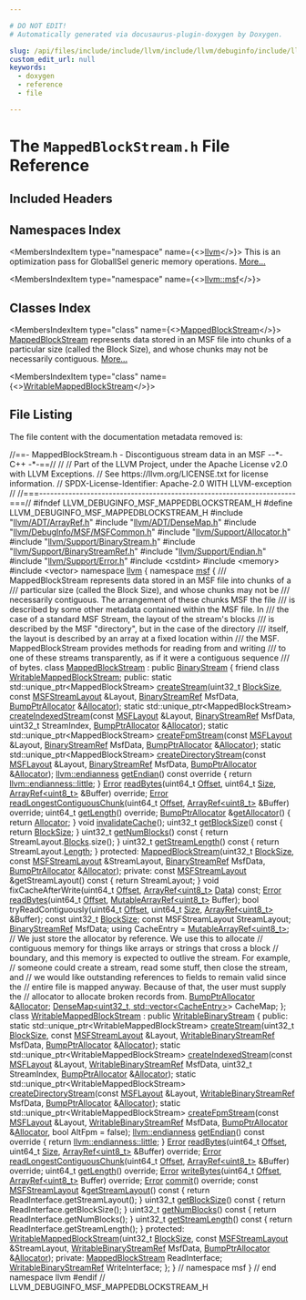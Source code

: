```yaml
---

# DO NOT EDIT!
# Automatically generated via docusaurus-plugin-doxygen by Doxygen.

slug: /api/files/include/include/llvm/include/llvm/debuginfo/include/llvm/debuginfo/msf/mappedblockstream-h
custom_edit_url: null
keywords:
  - doxygen
  - reference
  - file

---
```





# The `MappedBlockStream.h` File Reference

<DoxygenPage pluginConfig={pluginConfig}>



## Included Headers

<IncludesList>
<IncludesListItem
  filePath="llvm/ADT/ArrayRef.h"
  permalink="/docs/api/files/include/include/llvm/include/llvm/adt/arrayref-h"
  isLocal="true" />
<IncludesListItem
  filePath="llvm/ADT/DenseMap.h"
  permalink="/docs/api/files/include/include/llvm/include/llvm/adt/densemap-h"
  isLocal="true" />
<IncludesListItem
  filePath="llvm/DebugInfo/MSF/MSFCommon.h"
  permalink="/docs/api/files/include/include/llvm/include/llvm/debuginfo/include/llvm/debuginfo/msf/msfcommon-h"
  isLocal="true" />
<IncludesListItem
  filePath="llvm/Support/Allocator.h"
  permalink="/docs/api/files/include/include/llvm/include/llvm/support/allocator-h"
  isLocal="true" />
<IncludesListItem
  filePath="llvm/Support/BinaryStream.h"
  permalink="/docs/api/files/include/include/llvm/include/llvm/support/binarystream-h"
  isLocal="true" />
<IncludesListItem
  filePath="llvm/Support/BinaryStreamRef.h"
  permalink="/docs/api/files/include/include/llvm/include/llvm/support/binarystreamref-h"
  isLocal="true" />
<IncludesListItem
  filePath="llvm/Support/Endian.h"
  permalink="/docs/api/files/include/include/llvm/include/llvm/support/endian-h"
  isLocal="true" />
<IncludesListItem
  filePath="llvm/Support/Error.h"
  permalink="/docs/api/files/include/include/llvm/include/llvm/support/error-h"
  isLocal="true" />
<IncludesListItem
  filePath="cstdint"
  permalink=""
  isLocal="false" />
<IncludesListItem
  filePath="memory"
  permalink=""
  isLocal="false" />
<IncludesListItem
  filePath="vector"
  permalink=""
  isLocal="false" />
</IncludesList>

## Namespaces Index

<MembersIndex>

<MembersIndexItem
  type="namespace"
  name={<><a href="/docs/api/namespaces/llvm">llvm</a></>}>
This is an optimization pass for GlobalISel generic memory operations. <a href="/docs/api/namespaces/llvm/#details">More...</a>
</MembersIndexItem>

<MembersIndexItem
  type="namespace"
  name={<><a href="/docs/api/namespaces/llvm/msf">llvm::msf</a></>}>
</MembersIndexItem>

</MembersIndex>

## Classes Index

<MembersIndex>

<MembersIndexItem
  type="class"
  name={<><a href="/docs/api/classes/llvm/msf/mappedblockstream">MappedBlockStream</a></>}>
<a href="/docs/api/classes/llvm/msf/mappedblockstream">MappedBlockStream</a> represents data stored in an MSF file into chunks of a particular size (called the Block Size), and whose chunks may not be necessarily contiguous. <a href="/docs/api/classes/llvm/msf/mappedblockstream/#details">More...</a>
</MembersIndexItem>

<MembersIndexItem
  type="class"
  name={<><a href="/docs/api/classes/llvm/msf/writablemappedblockstream">WritableMappedBlockStream</a></>}>
</MembersIndexItem>

</MembersIndex>


## File Listing

The file content with the documentation metadata removed is:

<ProgramListing>

<Link id="l00001" /><CodeLine lineNumber="1"><span class="doxyHighlightComment">//==- MappedBlockStream.h - Discontiguous stream data in an MSF --&#42;- C++ -&#42;-==//</span></CodeLine>
<Link id="l00002" /><CodeLine lineNumber="2"><span class="doxyHighlightComment">//</span></CodeLine>
<Link id="l00003" /><CodeLine lineNumber="3"><span class="doxyHighlightComment">// Part of the LLVM Project, under the Apache License v2.0 with LLVM Exceptions.</span></CodeLine>
<Link id="l00004" /><CodeLine lineNumber="4"><span class="doxyHighlightComment">// See https://llvm.org/LICENSE.txt for license information.</span></CodeLine>
<Link id="l00005" /><CodeLine lineNumber="5"><span class="doxyHighlightComment">// SPDX-License-Identifier: Apache-2.0 WITH LLVM-exception</span></CodeLine>
<Link id="l00006" /><CodeLine lineNumber="6"><span class="doxyHighlightComment">//</span></CodeLine>
<Link id="l00007" /><CodeLine lineNumber="7"><span class="doxyHighlightComment">//===----------------------------------------------------------------------===//</span></CodeLine>
<Link id="l00008" /><CodeLine lineNumber="8"></CodeLine>
<Link id="l00009" /><CodeLine lineNumber="9"><span class="doxyHighlightPreprocessor">#ifndef LLVM&#95;DEBUGINFO&#95;MSF&#95;MAPPEDBLOCKSTREAM&#95;H</span></CodeLine>
<Link id="l00010" /><CodeLine lineNumber="10"><span class="doxyHighlightPreprocessor">#define LLVM&#95;DEBUGINFO&#95;MSF&#95;MAPPEDBLOCKSTREAM&#95;H</span></CodeLine>
<Link id="l00011" /><CodeLine lineNumber="11"></CodeLine>
<Link id="l00012" /><CodeLine lineNumber="12"><span class="doxyHighlightPreprocessor">#include &quot;<a href="/docs/api/files/include/include/llvm/include/llvm/adt/arrayref-h">llvm/ADT/ArrayRef.h</a>&quot;</span></CodeLine>
<Link id="l00013" /><CodeLine lineNumber="13"><span class="doxyHighlightPreprocessor">#include &quot;<a href="/docs/api/files/include/include/llvm/include/llvm/adt/densemap-h">llvm/ADT/DenseMap.h</a>&quot;</span></CodeLine>
<Link id="l00014" /><CodeLine lineNumber="14"><span class="doxyHighlightPreprocessor">#include &quot;<a href="/docs/api/files/include/include/llvm/include/llvm/debuginfo/include/llvm/debuginfo/msf/msfcommon-h">llvm/DebugInfo/MSF/MSFCommon.h</a>&quot;</span></CodeLine>
<Link id="l00015" /><CodeLine lineNumber="15"><span class="doxyHighlightPreprocessor">#include &quot;<a href="/docs/api/files/include/include/llvm/include/llvm/support/allocator-h">llvm/Support/Allocator.h</a>&quot;</span></CodeLine>
<Link id="l00016" /><CodeLine lineNumber="16"><span class="doxyHighlightPreprocessor">#include &quot;<a href="/docs/api/files/include/include/llvm/include/llvm/support/binarystream-h">llvm/Support/BinaryStream.h</a>&quot;</span></CodeLine>
<Link id="l00017" /><CodeLine lineNumber="17"><span class="doxyHighlightPreprocessor">#include &quot;<a href="/docs/api/files/include/include/llvm/include/llvm/support/binarystreamref-h">llvm/Support/BinaryStreamRef.h</a>&quot;</span></CodeLine>
<Link id="l00018" /><CodeLine lineNumber="18"><span class="doxyHighlightPreprocessor">#include &quot;<a href="/docs/api/files/include/include/llvm/include/llvm/support/endian-h">llvm/Support/Endian.h</a>&quot;</span></CodeLine>
<Link id="l00019" /><CodeLine lineNumber="19"><span class="doxyHighlightPreprocessor">#include &quot;<a href="/docs/api/files/include/include/llvm/include/llvm/support/error-h">llvm/Support/Error.h</a>&quot;</span></CodeLine>
<Link id="l00020" /><CodeLine lineNumber="20"><span class="doxyHighlightPreprocessor">#include &lt;cstdint&gt;</span></CodeLine>
<Link id="l00021" /><CodeLine lineNumber="21"><span class="doxyHighlightPreprocessor">#include &lt;memory&gt;</span></CodeLine>
<Link id="l00022" /><CodeLine lineNumber="22"><span class="doxyHighlightPreprocessor">#include &lt;vector&gt;</span></CodeLine>
<Link id="l00023" /><CodeLine lineNumber="23"></CodeLine>
<Link id="l00024" /><CodeLine lineNumber="24"><span class="doxyHighlightKeyword">namespace </span><span class="doxyHighlight"><a href="/docs/api/namespaces/llvm">llvm</a> &#123;</span></CodeLine>
<Link id="l00025" /><CodeLine lineNumber="25"><span class="doxyHighlightKeyword">namespace </span><span class="doxyHighlight"><a href="/docs/api/namespaces/llvm/msf">msf</a> &#123;</span></CodeLine>
<Link id="l00026" /><CodeLine lineNumber="26"></CodeLine>
<Link id="l00027" /><CodeLine lineNumber="27"><span class="doxyHighlightComment">/// MappedBlockStream represents data stored in an MSF file into chunks of a</span></CodeLine>
<Link id="l00028" /><CodeLine lineNumber="28"><span class="doxyHighlightComment">/// particular size (called the Block Size), and whose chunks may not be</span></CodeLine>
<Link id="l00029" /><CodeLine lineNumber="29"><span class="doxyHighlightComment">/// necessarily contiguous.  The arrangement of these chunks MSF the file</span></CodeLine>
<Link id="l00030" /><CodeLine lineNumber="30"><span class="doxyHighlightComment">/// is described by some other metadata contained within the MSF file.  In</span></CodeLine>
<Link id="l00031" /><CodeLine lineNumber="31"><span class="doxyHighlightComment">/// the case of a standard MSF Stream, the layout of the stream&#39;s blocks</span></CodeLine>
<Link id="l00032" /><CodeLine lineNumber="32"><span class="doxyHighlightComment">/// is described by the MSF &quot;directory&quot;, but in the case of the directory</span></CodeLine>
<Link id="l00033" /><CodeLine lineNumber="33"><span class="doxyHighlightComment">/// itself, the layout is described by an array at a fixed location within</span></CodeLine>
<Link id="l00034" /><CodeLine lineNumber="34"><span class="doxyHighlightComment">/// the MSF.  MappedBlockStream provides methods for reading from and writing</span></CodeLine>
<Link id="l00035" /><CodeLine lineNumber="35"><span class="doxyHighlightComment">/// to one of these streams transparently, as if it were a contiguous sequence</span></CodeLine>
<Link id="l00036" /><CodeLine lineNumber="36"><span class="doxyHighlightComment">/// of bytes.</span></CodeLine>
<Link id="l00037" /><CodeLine lineNumber="37" lineLink="/docs/api/classes/llvm/msf/mappedblockstream"><span class="doxyHighlightKeyword">class </span><span class="doxyHighlight"><a href="/docs/api/classes/llvm/msf/mappedblockstream/#aa809cfcf212be1d0fccd98f2f14e4dd2">MappedBlockStream</a> : </span><span class="doxyHighlightKeyword">public</span><span class="doxyHighlight"> <a href="/docs/api/classes/llvm/binarystream">BinaryStream</a> &#123;</span></CodeLine>
<Link id="l00038" /><CodeLine lineNumber="38" lineLink="/docs/api/classes/llvm/msf/mappedblockstream/#a45ebfdb4e5d404fa458bb8d6cc8516be"><span class="doxyHighlight">  </span><span class="doxyHighlightKeyword">friend</span><span class="doxyHighlight"> </span><span class="doxyHighlightKeyword">class </span><span class="doxyHighlight"><a href="/docs/api/classes/llvm/msf/mappedblockstream/#a45ebfdb4e5d404fa458bb8d6cc8516be">WritableMappedBlockStream</a>;</span></CodeLine>
<Link id="l00039" /><CodeLine lineNumber="39"></CodeLine>
<Link id="l00040" /><CodeLine lineNumber="40"><span class="doxyHighlightKeyword">public</span><span class="doxyHighlight">:</span></CodeLine>
<Link id="l00041" /><CodeLine lineNumber="41"><span class="doxyHighlight">  </span><span class="doxyHighlightKeyword">static</span><span class="doxyHighlight"> std::unique&#95;ptr&lt;MappedBlockStream&gt;</span></CodeLine>
<Link id="l00042" /><CodeLine lineNumber="42"><span class="doxyHighlight">  <a href="/docs/api/classes/llvm/msf/mappedblockstream/#a42594a94d5394378bab96f2d642f8e63">createStream</a>(uint32&#95;t <a href="/docs/api/files/lib/lib/support/tarwriter-cpp/#aac035f4156e2604bfa42ba22c17b83ee">BlockSize</a>, </span><span class="doxyHighlightKeyword">const</span><span class="doxyHighlight"> <a href="/docs/api/classes/llvm/msf/msfstreamlayout">MSFStreamLayout</a> &amp;Layout,</span></CodeLine>
<Link id="l00043" /><CodeLine lineNumber="43"><span class="doxyHighlight">               <a href="/docs/api/classes/llvm/binarystreamref">BinaryStreamRef</a> MsfData, <a href="/docs/api/namespaces/llvm/#a8e612822d4ba7bb36c9c79582a567108">BumpPtrAllocator</a> &amp;<a href="/docs/api/files/lib/lib/codegen/regallocbasic-cpp/#ad5d00e1d77644d95847b9bf8da12b759">Allocator</a>);</span></CodeLine>
<Link id="l00044" /><CodeLine lineNumber="44"></CodeLine>
<Link id="l00045" /><CodeLine lineNumber="45"><span class="doxyHighlight">  </span><span class="doxyHighlightKeyword">static</span><span class="doxyHighlight"> std::unique&#95;ptr&lt;MappedBlockStream&gt;</span></CodeLine>
<Link id="l00046" /><CodeLine lineNumber="46"><span class="doxyHighlight">  <a href="/docs/api/classes/llvm/msf/mappedblockstream/#a17d9ec7154acf6bc5c1a090db9ef2936">createIndexedStream</a>(</span><span class="doxyHighlightKeyword">const</span><span class="doxyHighlight"> <a href="/docs/api/structs/llvm/msf/msflayout">MSFLayout</a> &amp;Layout, <a href="/docs/api/classes/llvm/binarystreamref">BinaryStreamRef</a> MsfData,</span></CodeLine>
<Link id="l00047" /><CodeLine lineNumber="47"><span class="doxyHighlight">                      uint32&#95;t StreamIndex, <a href="/docs/api/namespaces/llvm/#a8e612822d4ba7bb36c9c79582a567108">BumpPtrAllocator</a> &amp;<a href="/docs/api/files/lib/lib/codegen/regallocbasic-cpp/#ad5d00e1d77644d95847b9bf8da12b759">Allocator</a>);</span></CodeLine>
<Link id="l00048" /><CodeLine lineNumber="48"></CodeLine>
<Link id="l00049" /><CodeLine lineNumber="49"><span class="doxyHighlight">  </span><span class="doxyHighlightKeyword">static</span><span class="doxyHighlight"> std::unique&#95;ptr&lt;MappedBlockStream&gt;</span></CodeLine>
<Link id="l00050" /><CodeLine lineNumber="50"><span class="doxyHighlight">  <a href="/docs/api/classes/llvm/msf/mappedblockstream/#aca02a882851c4f44d12552f22d5fb9d7">createFpmStream</a>(</span><span class="doxyHighlightKeyword">const</span><span class="doxyHighlight"> <a href="/docs/api/structs/llvm/msf/msflayout">MSFLayout</a> &amp;Layout, <a href="/docs/api/classes/llvm/binarystreamref">BinaryStreamRef</a> MsfData,</span></CodeLine>
<Link id="l00051" /><CodeLine lineNumber="51"><span class="doxyHighlight">                  <a href="/docs/api/namespaces/llvm/#a8e612822d4ba7bb36c9c79582a567108">BumpPtrAllocator</a> &amp;<a href="/docs/api/files/lib/lib/codegen/regallocbasic-cpp/#ad5d00e1d77644d95847b9bf8da12b759">Allocator</a>);</span></CodeLine>
<Link id="l00052" /><CodeLine lineNumber="52"></CodeLine>
<Link id="l00053" /><CodeLine lineNumber="53"><span class="doxyHighlight">  </span><span class="doxyHighlightKeyword">static</span><span class="doxyHighlight"> std::unique&#95;ptr&lt;MappedBlockStream&gt;</span></CodeLine>
<Link id="l00054" /><CodeLine lineNumber="54"><span class="doxyHighlight">  <a href="/docs/api/classes/llvm/msf/mappedblockstream/#abb227e93ab0981688803772c461a0aa2">createDirectoryStream</a>(</span><span class="doxyHighlightKeyword">const</span><span class="doxyHighlight"> <a href="/docs/api/structs/llvm/msf/msflayout">MSFLayout</a> &amp;Layout, <a href="/docs/api/classes/llvm/binarystreamref">BinaryStreamRef</a> MsfData,</span></CodeLine>
<Link id="l00055" /><CodeLine lineNumber="55"><span class="doxyHighlight">                        <a href="/docs/api/namespaces/llvm/#a8e612822d4ba7bb36c9c79582a567108">BumpPtrAllocator</a> &amp;<a href="/docs/api/files/lib/lib/codegen/regallocbasic-cpp/#ad5d00e1d77644d95847b9bf8da12b759">Allocator</a>);</span></CodeLine>
<Link id="l00056" /><CodeLine lineNumber="56"></CodeLine>
<Link id="l00057" /><CodeLine lineNumber="57" lineLink="/docs/api/classes/llvm/msf/mappedblockstream/#a7017ab3898f5632054f3319a41a1fc15"><span class="doxyHighlight">  <a href="/docs/api/namespaces/llvm/#ae1e26e57357947b25e392fd18ab000db">llvm::endianness</a> <a href="/docs/api/classes/llvm/msf/mappedblockstream/#a7017ab3898f5632054f3319a41a1fc15">getEndian</a>()</span><span class="doxyHighlightKeyword"> const override </span><span class="doxyHighlight">&#123;</span></CodeLine>
<Link id="l00058" /><CodeLine lineNumber="58"><span class="doxyHighlight">    </span><span class="doxyHighlightKeywordFlow">return</span><span class="doxyHighlight"> <a href="/docs/api/namespaces/llvm/#ae1e26e57357947b25e392fd18ab000dbaaae6635e044ac56046b2893a529b5114">llvm::endianness::little</a>;</span></CodeLine>
<Link id="l00059" /><CodeLine lineNumber="59"><span class="doxyHighlight">  &#125;</span></CodeLine>
<Link id="l00060" /><CodeLine lineNumber="60"></CodeLine>
<Link id="l00061" /><CodeLine lineNumber="61"><span class="doxyHighlight">  <a href="/docs/api/classes/llvm/error">Error</a> <a href="/docs/api/classes/llvm/msf/mappedblockstream/#a1a421432438b984e24590ea8169dc589">readBytes</a>(uint64&#95;t <a href="/docs/api/namespaces/llvm/#a05f5b9a11bdcc5feba62899f95dcf878a3134224cba2545bc57954d3b072aebb4">Offset</a>, uint64&#95;t <a href="/docs/api/files/lib/lib/analysis/inlineorder-cpp/#a7ee6f0cb51c3b9056199e9a0001fe8c3a6f6cb72d544962fa333e2e34ce64f719">Size</a>,</span></CodeLine>
<Link id="l00062" /><CodeLine lineNumber="62"><span class="doxyHighlight">                  <a href="/docs/api/classes/llvm/arrayref">ArrayRef&lt;uint8&#95;t&gt;</a> &amp;Buffer) </span><span class="doxyHighlightKeyword">override</span><span class="doxyHighlight">;</span></CodeLine>
<Link id="l00063" /><CodeLine lineNumber="63"><span class="doxyHighlight">  <a href="/docs/api/classes/llvm/error">Error</a> <a href="/docs/api/classes/llvm/msf/mappedblockstream/#a232c212f81250213c8bf658375e5aa3d">readLongestContiguousChunk</a>(uint64&#95;t <a href="/docs/api/namespaces/llvm/#a05f5b9a11bdcc5feba62899f95dcf878a3134224cba2545bc57954d3b072aebb4">Offset</a>,</span></CodeLine>
<Link id="l00064" /><CodeLine lineNumber="64"><span class="doxyHighlight">                                   <a href="/docs/api/classes/llvm/arrayref">ArrayRef&lt;uint8&#95;t&gt;</a> &amp;Buffer) </span><span class="doxyHighlightKeyword">override</span><span class="doxyHighlight">;</span></CodeLine>
<Link id="l00065" /><CodeLine lineNumber="65"></CodeLine>
<Link id="l00066" /><CodeLine lineNumber="66"><span class="doxyHighlight">  uint64&#95;t <a href="/docs/api/classes/llvm/msf/mappedblockstream/#ad6053141c93022251dc3e8d2728591e0">getLength</a>() </span><span class="doxyHighlightKeyword">override</span><span class="doxyHighlight">;</span></CodeLine>
<Link id="l00067" /><CodeLine lineNumber="67"></CodeLine>
<Link id="l00068" /><CodeLine lineNumber="68" lineLink="/docs/api/classes/llvm/msf/mappedblockstream/#a2d171b28101ca3d995bfdf7221961447"><span class="doxyHighlight">  <a href="/docs/api/namespaces/llvm/#a8e612822d4ba7bb36c9c79582a567108">BumpPtrAllocator</a> &amp;<a href="/docs/api/classes/llvm/msf/mappedblockstream/#a2d171b28101ca3d995bfdf7221961447">getAllocator</a>() &#123; </span><span class="doxyHighlightKeywordFlow">return</span><span class="doxyHighlight"> <a href="/docs/api/files/lib/lib/codegen/regallocbasic-cpp/#ad5d00e1d77644d95847b9bf8da12b759">Allocator</a>; &#125;</span></CodeLine>
<Link id="l00069" /><CodeLine lineNumber="69"></CodeLine>
<Link id="l00070" /><CodeLine lineNumber="70"><span class="doxyHighlight">  </span><span class="doxyHighlightKeywordType">void</span><span class="doxyHighlight"> <a href="/docs/api/classes/llvm/msf/mappedblockstream/#a68772231524fb689e30d2ad36290d16d">invalidateCache</a>();</span></CodeLine>
<Link id="l00071" /><CodeLine lineNumber="71"></CodeLine>
<Link id="l00072" /><CodeLine lineNumber="72" lineLink="/docs/api/classes/llvm/msf/mappedblockstream/#ac7b82d4df6704c55438d1c3af1bd6f59"><span class="doxyHighlight">  uint32&#95;t <a href="/docs/api/classes/llvm/msf/mappedblockstream/#ac7b82d4df6704c55438d1c3af1bd6f59">getBlockSize</a>()</span><span class="doxyHighlightKeyword"> const </span><span class="doxyHighlight">&#123; </span><span class="doxyHighlightKeywordFlow">return</span><span class="doxyHighlight"> <a href="/docs/api/files/lib/lib/support/tarwriter-cpp/#aac035f4156e2604bfa42ba22c17b83ee">BlockSize</a>; &#125;</span></CodeLine>
<Link id="l00073" /><CodeLine lineNumber="73" lineLink="/docs/api/classes/llvm/msf/mappedblockstream/#a7e4c30b3f72ba049cb470f5a84386f39"><span class="doxyHighlight">  uint32&#95;t <a href="/docs/api/classes/llvm/msf/mappedblockstream/#a7e4c30b3f72ba049cb470f5a84386f39">getNumBlocks</a>()</span><span class="doxyHighlightKeyword"> const </span><span class="doxyHighlight">&#123; </span><span class="doxyHighlightKeywordFlow">return</span><span class="doxyHighlight"> StreamLayout.<a href="/docs/api/classes/llvm/msf/msfstreamlayout/#a8ff01bfb0db5e159e59ecb411d020342">Blocks</a>.size(); &#125;</span></CodeLine>
<Link id="l00074" /><CodeLine lineNumber="74" lineLink="/docs/api/classes/llvm/msf/mappedblockstream/#a77e0e1cdd88cf3a41742d0bcbb029219"><span class="doxyHighlight">  uint32&#95;t <a href="/docs/api/classes/llvm/msf/mappedblockstream/#a77e0e1cdd88cf3a41742d0bcbb029219">getStreamLength</a>()</span><span class="doxyHighlightKeyword"> const </span><span class="doxyHighlight">&#123; </span><span class="doxyHighlightKeywordFlow">return</span><span class="doxyHighlight"> StreamLayout.<a href="/docs/api/classes/llvm/msf/msfstreamlayout/#a84f5daa710f9284284e3137fe3d93280">Length</a>; &#125;</span></CodeLine>
<Link id="l00075" /><CodeLine lineNumber="75"></CodeLine>
<Link id="l00076" /><CodeLine lineNumber="76"><span class="doxyHighlightKeyword">protected</span><span class="doxyHighlight">:</span></CodeLine>
<Link id="l00077" /><CodeLine lineNumber="77"><span class="doxyHighlight">  <a href="/docs/api/classes/llvm/msf/mappedblockstream/#aa809cfcf212be1d0fccd98f2f14e4dd2">MappedBlockStream</a>(uint32&#95;t <a href="/docs/api/files/lib/lib/support/tarwriter-cpp/#aac035f4156e2604bfa42ba22c17b83ee">BlockSize</a>, </span><span class="doxyHighlightKeyword">const</span><span class="doxyHighlight"> <a href="/docs/api/classes/llvm/msf/msfstreamlayout">MSFStreamLayout</a> &amp;StreamLayout,</span></CodeLine>
<Link id="l00078" /><CodeLine lineNumber="78"><span class="doxyHighlight">                    <a href="/docs/api/classes/llvm/binarystreamref">BinaryStreamRef</a> MsfData, <a href="/docs/api/namespaces/llvm/#a8e612822d4ba7bb36c9c79582a567108">BumpPtrAllocator</a> &amp;<a href="/docs/api/files/lib/lib/codegen/regallocbasic-cpp/#ad5d00e1d77644d95847b9bf8da12b759">Allocator</a>);</span></CodeLine>
<Link id="l00079" /><CodeLine lineNumber="79"></CodeLine>
<Link id="l00080" /><CodeLine lineNumber="80"><span class="doxyHighlightKeyword">private</span><span class="doxyHighlight">:</span></CodeLine>
<Link id="l00081" /><CodeLine lineNumber="81"><span class="doxyHighlight">  </span><span class="doxyHighlightKeyword">const</span><span class="doxyHighlight"> <a href="/docs/api/classes/llvm/msf/msfstreamlayout">MSFStreamLayout</a> &amp;getStreamLayout()</span><span class="doxyHighlightKeyword"> const </span><span class="doxyHighlight">&#123; </span><span class="doxyHighlightKeywordFlow">return</span><span class="doxyHighlight"> StreamLayout; &#125;</span></CodeLine>
<Link id="l00082" /><CodeLine lineNumber="82"><span class="doxyHighlight">  </span><span class="doxyHighlightKeywordType">void</span><span class="doxyHighlight"> fixCacheAfterWrite(uint64&#95;t <a href="/docs/api/namespaces/llvm/#a05f5b9a11bdcc5feba62899f95dcf878a3134224cba2545bc57954d3b072aebb4">Offset</a>, <a href="/docs/api/classes/llvm/arrayref">ArrayRef&lt;uint8&#95;t&gt;</a> <a href="/docs/api/namespaces/llvm/#aa20539e89704d20b98b97e9c3feac934">Data</a>) </span><span class="doxyHighlightKeyword">const</span><span class="doxyHighlight">;</span></CodeLine>
<Link id="l00083" /><CodeLine lineNumber="83"></CodeLine>
<Link id="l00084" /><CodeLine lineNumber="84"><span class="doxyHighlight">  <a href="/docs/api/classes/llvm/error">Error</a> <a href="/docs/api/classes/llvm/msf/mappedblockstream/#a1a421432438b984e24590ea8169dc589">readBytes</a>(uint64&#95;t <a href="/docs/api/namespaces/llvm/#a05f5b9a11bdcc5feba62899f95dcf878a3134224cba2545bc57954d3b072aebb4">Offset</a>, <a href="/docs/api/classes/llvm/mutablearrayref">MutableArrayRef&lt;uint8&#95;t&gt;</a> Buffer);</span></CodeLine>
<Link id="l00085" /><CodeLine lineNumber="85"><span class="doxyHighlight">  </span><span class="doxyHighlightKeywordType">bool</span><span class="doxyHighlight"> tryReadContiguously(uint64&#95;t <a href="/docs/api/namespaces/llvm/#a05f5b9a11bdcc5feba62899f95dcf878a3134224cba2545bc57954d3b072aebb4">Offset</a>, uint64&#95;t <a href="/docs/api/files/lib/lib/analysis/inlineorder-cpp/#a7ee6f0cb51c3b9056199e9a0001fe8c3a6f6cb72d544962fa333e2e34ce64f719">Size</a>,</span></CodeLine>
<Link id="l00086" /><CodeLine lineNumber="86"><span class="doxyHighlight">                           <a href="/docs/api/classes/llvm/arrayref">ArrayRef&lt;uint8&#95;t&gt;</a> &amp;Buffer);</span></CodeLine>
<Link id="l00087" /><CodeLine lineNumber="87"></CodeLine>
<Link id="l00088" /><CodeLine lineNumber="88"><span class="doxyHighlight">  </span><span class="doxyHighlightKeyword">const</span><span class="doxyHighlight"> uint32&#95;t <a href="/docs/api/files/lib/lib/support/tarwriter-cpp/#aac035f4156e2604bfa42ba22c17b83ee">BlockSize</a>;</span></CodeLine>
<Link id="l00089" /><CodeLine lineNumber="89"><span class="doxyHighlight">  </span><span class="doxyHighlightKeyword">const</span><span class="doxyHighlight"> MSFStreamLayout StreamLayout;</span></CodeLine>
<Link id="l00090" /><CodeLine lineNumber="90"><span class="doxyHighlight">  <a href="/docs/api/classes/llvm/binarystreamref">BinaryStreamRef</a> MsfData;</span></CodeLine>
<Link id="l00091" /><CodeLine lineNumber="91"></CodeLine>
<Link id="l00092" /><CodeLine lineNumber="92"><span class="doxyHighlight">  </span><span class="doxyHighlightKeyword">using </span><span class="doxyHighlight">CacheEntry = <a href="/docs/api/classes/llvm/mutablearrayref">MutableArrayRef&lt;uint8&#95;t&gt;</a>;</span></CodeLine>
<Link id="l00093" /><CodeLine lineNumber="93"></CodeLine>
<Link id="l00094" /><CodeLine lineNumber="94"><span class="doxyHighlight">  </span><span class="doxyHighlightComment">// We just store the allocator by reference.  We use this to allocate</span></CodeLine>
<Link id="l00095" /><CodeLine lineNumber="95"><span class="doxyHighlight">  </span><span class="doxyHighlightComment">// contiguous memory for things like arrays or strings that cross a block</span></CodeLine>
<Link id="l00096" /><CodeLine lineNumber="96"><span class="doxyHighlight">  </span><span class="doxyHighlightComment">// boundary, and this memory is expected to outlive the stream.  For example,</span></CodeLine>
<Link id="l00097" /><CodeLine lineNumber="97"><span class="doxyHighlight">  </span><span class="doxyHighlightComment">// someone could create a stream, read some stuff, then close the stream, and</span></CodeLine>
<Link id="l00098" /><CodeLine lineNumber="98"><span class="doxyHighlight">  </span><span class="doxyHighlightComment">// we would like outstanding references to fields to remain valid since the</span></CodeLine>
<Link id="l00099" /><CodeLine lineNumber="99"><span class="doxyHighlight">  </span><span class="doxyHighlightComment">// entire file is mapped anyway.  Because of that, the user must supply the</span></CodeLine>
<Link id="l00100" /><CodeLine lineNumber="100"><span class="doxyHighlight">  </span><span class="doxyHighlightComment">// allocator to allocate broken records from.</span></CodeLine>
<Link id="l00101" /><CodeLine lineNumber="101"><span class="doxyHighlight">  <a href="/docs/api/namespaces/llvm/#a8e612822d4ba7bb36c9c79582a567108">BumpPtrAllocator</a> &amp;<a href="/docs/api/files/lib/lib/codegen/regallocbasic-cpp/#ad5d00e1d77644d95847b9bf8da12b759">Allocator</a>;</span></CodeLine>
<Link id="l00102" /><CodeLine lineNumber="102"><span class="doxyHighlight">  <a href="/docs/api/classes/llvm/densemap">DenseMap&lt;uint32&#95;t, std::vector&lt;CacheEntry&gt;</a>&gt; CacheMap;</span></CodeLine>
<Link id="l00103" /><CodeLine lineNumber="103"><span class="doxyHighlight">&#125;;</span></CodeLine>
<Link id="l00104" /><CodeLine lineNumber="104"></CodeLine>
<Link id="l00105" /><CodeLine lineNumber="105" lineLink="/docs/api/classes/llvm/msf/writablemappedblockstream"><span class="doxyHighlightKeyword">class </span><span class="doxyHighlight"><a href="/docs/api/classes/llvm/msf/writablemappedblockstream/#a54041159b8c116fedec43c2b81807c41">WritableMappedBlockStream</a> : </span><span class="doxyHighlightKeyword">public</span><span class="doxyHighlight"> <a href="/docs/api/classes/llvm/writablebinarystream">WritableBinaryStream</a> &#123;</span></CodeLine>
<Link id="l00106" /><CodeLine lineNumber="106"><span class="doxyHighlightKeyword">public</span><span class="doxyHighlight">:</span></CodeLine>
<Link id="l00107" /><CodeLine lineNumber="107"><span class="doxyHighlight">  </span><span class="doxyHighlightKeyword">static</span><span class="doxyHighlight"> std::unique&#95;ptr&lt;WritableMappedBlockStream&gt;</span></CodeLine>
<Link id="l00108" /><CodeLine lineNumber="108"><span class="doxyHighlight">  <a href="/docs/api/classes/llvm/msf/writablemappedblockstream/#a1d0cc695b52f5a60416c542723f40b2f">createStream</a>(uint32&#95;t <a href="/docs/api/files/lib/lib/support/tarwriter-cpp/#aac035f4156e2604bfa42ba22c17b83ee">BlockSize</a>, </span><span class="doxyHighlightKeyword">const</span><span class="doxyHighlight"> <a href="/docs/api/classes/llvm/msf/msfstreamlayout">MSFStreamLayout</a> &amp;Layout,</span></CodeLine>
<Link id="l00109" /><CodeLine lineNumber="109"><span class="doxyHighlight">               <a href="/docs/api/classes/llvm/writablebinarystreamref">WritableBinaryStreamRef</a> MsfData, <a href="/docs/api/namespaces/llvm/#a8e612822d4ba7bb36c9c79582a567108">BumpPtrAllocator</a> &amp;<a href="/docs/api/files/lib/lib/codegen/regallocbasic-cpp/#ad5d00e1d77644d95847b9bf8da12b759">Allocator</a>);</span></CodeLine>
<Link id="l00110" /><CodeLine lineNumber="110"></CodeLine>
<Link id="l00111" /><CodeLine lineNumber="111"><span class="doxyHighlight">  </span><span class="doxyHighlightKeyword">static</span><span class="doxyHighlight"> std::unique&#95;ptr&lt;WritableMappedBlockStream&gt;</span></CodeLine>
<Link id="l00112" /><CodeLine lineNumber="112"><span class="doxyHighlight">  <a href="/docs/api/classes/llvm/msf/writablemappedblockstream/#a08d954d5d32ab48f6e656250700f8fc2">createIndexedStream</a>(</span><span class="doxyHighlightKeyword">const</span><span class="doxyHighlight"> <a href="/docs/api/structs/llvm/msf/msflayout">MSFLayout</a> &amp;Layout, <a href="/docs/api/classes/llvm/writablebinarystreamref">WritableBinaryStreamRef</a> MsfData,</span></CodeLine>
<Link id="l00113" /><CodeLine lineNumber="113"><span class="doxyHighlight">                      uint32&#95;t StreamIndex, <a href="/docs/api/namespaces/llvm/#a8e612822d4ba7bb36c9c79582a567108">BumpPtrAllocator</a> &amp;<a href="/docs/api/files/lib/lib/codegen/regallocbasic-cpp/#ad5d00e1d77644d95847b9bf8da12b759">Allocator</a>);</span></CodeLine>
<Link id="l00114" /><CodeLine lineNumber="114"></CodeLine>
<Link id="l00115" /><CodeLine lineNumber="115"><span class="doxyHighlight">  </span><span class="doxyHighlightKeyword">static</span><span class="doxyHighlight"> std::unique&#95;ptr&lt;WritableMappedBlockStream&gt;</span></CodeLine>
<Link id="l00116" /><CodeLine lineNumber="116"><span class="doxyHighlight">  <a href="/docs/api/classes/llvm/msf/writablemappedblockstream/#a882f086ce986358c3aff75c298823739">createDirectoryStream</a>(</span><span class="doxyHighlightKeyword">const</span><span class="doxyHighlight"> <a href="/docs/api/structs/llvm/msf/msflayout">MSFLayout</a> &amp;Layout,</span></CodeLine>
<Link id="l00117" /><CodeLine lineNumber="117"><span class="doxyHighlight">                        <a href="/docs/api/classes/llvm/writablebinarystreamref">WritableBinaryStreamRef</a> MsfData,</span></CodeLine>
<Link id="l00118" /><CodeLine lineNumber="118"><span class="doxyHighlight">                        <a href="/docs/api/namespaces/llvm/#a8e612822d4ba7bb36c9c79582a567108">BumpPtrAllocator</a> &amp;<a href="/docs/api/files/lib/lib/codegen/regallocbasic-cpp/#ad5d00e1d77644d95847b9bf8da12b759">Allocator</a>);</span></CodeLine>
<Link id="l00119" /><CodeLine lineNumber="119"></CodeLine>
<Link id="l00120" /><CodeLine lineNumber="120"><span class="doxyHighlight">  </span><span class="doxyHighlightKeyword">static</span><span class="doxyHighlight"> std::unique&#95;ptr&lt;WritableMappedBlockStream&gt;</span></CodeLine>
<Link id="l00121" /><CodeLine lineNumber="121"><span class="doxyHighlight">  <a href="/docs/api/classes/llvm/msf/writablemappedblockstream/#a7b203ff4a29296106a6614438fd462d8">createFpmStream</a>(</span><span class="doxyHighlightKeyword">const</span><span class="doxyHighlight"> <a href="/docs/api/structs/llvm/msf/msflayout">MSFLayout</a> &amp;Layout, <a href="/docs/api/classes/llvm/writablebinarystreamref">WritableBinaryStreamRef</a> MsfData,</span></CodeLine>
<Link id="l00122" /><CodeLine lineNumber="122"><span class="doxyHighlight">                  <a href="/docs/api/namespaces/llvm/#a8e612822d4ba7bb36c9c79582a567108">BumpPtrAllocator</a> &amp;<a href="/docs/api/files/lib/lib/codegen/regallocbasic-cpp/#ad5d00e1d77644d95847b9bf8da12b759">Allocator</a>, </span><span class="doxyHighlightKeywordType">bool</span><span class="doxyHighlight"> AltFpm = </span><span class="doxyHighlightKeyword">false</span><span class="doxyHighlight">);</span></CodeLine>
<Link id="l00123" /><CodeLine lineNumber="123"></CodeLine>
<Link id="l00124" /><CodeLine lineNumber="124" lineLink="/docs/api/classes/llvm/msf/writablemappedblockstream/#ac916b1992a1656ad646f24a3318b52c8"><span class="doxyHighlight">  <a href="/docs/api/namespaces/llvm/#ae1e26e57357947b25e392fd18ab000db">llvm::endianness</a> <a href="/docs/api/classes/llvm/msf/writablemappedblockstream/#ac916b1992a1656ad646f24a3318b52c8">getEndian</a>()</span><span class="doxyHighlightKeyword"> const override </span><span class="doxyHighlight">&#123;</span></CodeLine>
<Link id="l00125" /><CodeLine lineNumber="125"><span class="doxyHighlight">    </span><span class="doxyHighlightKeywordFlow">return</span><span class="doxyHighlight"> <a href="/docs/api/namespaces/llvm/#ae1e26e57357947b25e392fd18ab000dbaaae6635e044ac56046b2893a529b5114">llvm::endianness::little</a>;</span></CodeLine>
<Link id="l00126" /><CodeLine lineNumber="126"><span class="doxyHighlight">  &#125;</span></CodeLine>
<Link id="l00127" /><CodeLine lineNumber="127"></CodeLine>
<Link id="l00128" /><CodeLine lineNumber="128"><span class="doxyHighlight">  <a href="/docs/api/classes/llvm/error">Error</a> <a href="/docs/api/classes/llvm/msf/writablemappedblockstream/#a64fe2dbc55371ed1d4af1f7cd73eda0d">readBytes</a>(uint64&#95;t <a href="/docs/api/namespaces/llvm/#a05f5b9a11bdcc5feba62899f95dcf878a3134224cba2545bc57954d3b072aebb4">Offset</a>, uint64&#95;t <a href="/docs/api/files/lib/lib/analysis/inlineorder-cpp/#a7ee6f0cb51c3b9056199e9a0001fe8c3a6f6cb72d544962fa333e2e34ce64f719">Size</a>,</span></CodeLine>
<Link id="l00129" /><CodeLine lineNumber="129"><span class="doxyHighlight">                  <a href="/docs/api/classes/llvm/arrayref">ArrayRef&lt;uint8&#95;t&gt;</a> &amp;Buffer) </span><span class="doxyHighlightKeyword">override</span><span class="doxyHighlight">;</span></CodeLine>
<Link id="l00130" /><CodeLine lineNumber="130"><span class="doxyHighlight">  <a href="/docs/api/classes/llvm/error">Error</a> <a href="/docs/api/classes/llvm/msf/writablemappedblockstream/#ab49149254c2839e939f2ade05b24bdd1">readLongestContiguousChunk</a>(uint64&#95;t <a href="/docs/api/namespaces/llvm/#a05f5b9a11bdcc5feba62899f95dcf878a3134224cba2545bc57954d3b072aebb4">Offset</a>,</span></CodeLine>
<Link id="l00131" /><CodeLine lineNumber="131"><span class="doxyHighlight">                                   <a href="/docs/api/classes/llvm/arrayref">ArrayRef&lt;uint8&#95;t&gt;</a> &amp;Buffer) </span><span class="doxyHighlightKeyword">override</span><span class="doxyHighlight">;</span></CodeLine>
<Link id="l00132" /><CodeLine lineNumber="132"><span class="doxyHighlight">  uint64&#95;t <a href="/docs/api/classes/llvm/msf/writablemappedblockstream/#a89adcd5492d323603faa252ed9256da8">getLength</a>() </span><span class="doxyHighlightKeyword">override</span><span class="doxyHighlight">;</span></CodeLine>
<Link id="l00133" /><CodeLine lineNumber="133"></CodeLine>
<Link id="l00134" /><CodeLine lineNumber="134"><span class="doxyHighlight">  <a href="/docs/api/classes/llvm/error">Error</a> <a href="/docs/api/classes/llvm/msf/writablemappedblockstream/#abe3861e116c9da3ce15c4dd46a1bfaf7">writeBytes</a>(uint64&#95;t <a href="/docs/api/namespaces/llvm/#a05f5b9a11bdcc5feba62899f95dcf878a3134224cba2545bc57954d3b072aebb4">Offset</a>, <a href="/docs/api/classes/llvm/arrayref">ArrayRef&lt;uint8&#95;t&gt;</a> Buffer) </span><span class="doxyHighlightKeyword">override</span><span class="doxyHighlight">;</span></CodeLine>
<Link id="l00135" /><CodeLine lineNumber="135"></CodeLine>
<Link id="l00136" /><CodeLine lineNumber="136"><span class="doxyHighlight">  <a href="/docs/api/classes/llvm/error">Error</a> <a href="/docs/api/classes/llvm/msf/writablemappedblockstream/#a4bcbf02c4c5c4ba076daaf45298dfa9e">commit</a>() </span><span class="doxyHighlightKeyword">override</span><span class="doxyHighlight">;</span></CodeLine>
<Link id="l00137" /><CodeLine lineNumber="137"></CodeLine>
<Link id="l00138" /><CodeLine lineNumber="138" lineLink="/docs/api/classes/llvm/msf/writablemappedblockstream/#aadf12ea7b0a467ea9b8597e630ceefe3"><span class="doxyHighlight">  </span><span class="doxyHighlightKeyword">const</span><span class="doxyHighlight"> <a href="/docs/api/classes/llvm/msf/msfstreamlayout">MSFStreamLayout</a> &amp;<a href="/docs/api/classes/llvm/msf/writablemappedblockstream/#aadf12ea7b0a467ea9b8597e630ceefe3">getStreamLayout</a>()</span><span class="doxyHighlightKeyword"> const </span><span class="doxyHighlight">&#123;</span></CodeLine>
<Link id="l00139" /><CodeLine lineNumber="139"><span class="doxyHighlight">    </span><span class="doxyHighlightKeywordFlow">return</span><span class="doxyHighlight"> ReadInterface.getStreamLayout();</span></CodeLine>
<Link id="l00140" /><CodeLine lineNumber="140"><span class="doxyHighlight">  &#125;</span></CodeLine>
<Link id="l00141" /><CodeLine lineNumber="141"></CodeLine>
<Link id="l00142" /><CodeLine lineNumber="142" lineLink="/docs/api/classes/llvm/msf/writablemappedblockstream/#aa810a2bc5c9c28de7758ff7eadd39cba"><span class="doxyHighlight">  uint32&#95;t <a href="/docs/api/classes/llvm/msf/writablemappedblockstream/#aa810a2bc5c9c28de7758ff7eadd39cba">getBlockSize</a>()</span><span class="doxyHighlightKeyword"> const </span><span class="doxyHighlight">&#123; </span><span class="doxyHighlightKeywordFlow">return</span><span class="doxyHighlight"> ReadInterface.getBlockSize(); &#125;</span></CodeLine>
<Link id="l00143" /><CodeLine lineNumber="143" lineLink="/docs/api/classes/llvm/msf/writablemappedblockstream/#ab5d1de432b7adbbee660af31507fba7d"><span class="doxyHighlight">  uint32&#95;t <a href="/docs/api/classes/llvm/msf/writablemappedblockstream/#ab5d1de432b7adbbee660af31507fba7d">getNumBlocks</a>()</span><span class="doxyHighlightKeyword"> const </span><span class="doxyHighlight">&#123; </span><span class="doxyHighlightKeywordFlow">return</span><span class="doxyHighlight"> ReadInterface.getNumBlocks(); &#125;</span></CodeLine>
<Link id="l00144" /><CodeLine lineNumber="144" lineLink="/docs/api/classes/llvm/msf/writablemappedblockstream/#a19d7558dbb63bf3c406dd24203f646d4"><span class="doxyHighlight">  uint32&#95;t <a href="/docs/api/classes/llvm/msf/writablemappedblockstream/#a19d7558dbb63bf3c406dd24203f646d4">getStreamLength</a>()</span><span class="doxyHighlightKeyword"> const </span><span class="doxyHighlight">&#123; </span><span class="doxyHighlightKeywordFlow">return</span><span class="doxyHighlight"> ReadInterface.getStreamLength(); &#125;</span></CodeLine>
<Link id="l00145" /><CodeLine lineNumber="145"></CodeLine>
<Link id="l00146" /><CodeLine lineNumber="146"><span class="doxyHighlightKeyword">protected</span><span class="doxyHighlight">:</span></CodeLine>
<Link id="l00147" /><CodeLine lineNumber="147"><span class="doxyHighlight">  <a href="/docs/api/classes/llvm/msf/writablemappedblockstream/#a54041159b8c116fedec43c2b81807c41">WritableMappedBlockStream</a>(uint32&#95;t <a href="/docs/api/files/lib/lib/support/tarwriter-cpp/#aac035f4156e2604bfa42ba22c17b83ee">BlockSize</a>,</span></CodeLine>
<Link id="l00148" /><CodeLine lineNumber="148"><span class="doxyHighlight">                            </span><span class="doxyHighlightKeyword">const</span><span class="doxyHighlight"> <a href="/docs/api/classes/llvm/msf/msfstreamlayout">MSFStreamLayout</a> &amp;StreamLayout,</span></CodeLine>
<Link id="l00149" /><CodeLine lineNumber="149"><span class="doxyHighlight">                            <a href="/docs/api/classes/llvm/writablebinarystreamref">WritableBinaryStreamRef</a> MsfData,</span></CodeLine>
<Link id="l00150" /><CodeLine lineNumber="150"><span class="doxyHighlight">                            <a href="/docs/api/namespaces/llvm/#a8e612822d4ba7bb36c9c79582a567108">BumpPtrAllocator</a> &amp;<a href="/docs/api/files/lib/lib/codegen/regallocbasic-cpp/#ad5d00e1d77644d95847b9bf8da12b759">Allocator</a>);</span></CodeLine>
<Link id="l00151" /><CodeLine lineNumber="151"></CodeLine>
<Link id="l00152" /><CodeLine lineNumber="152"><span class="doxyHighlightKeyword">private</span><span class="doxyHighlight">:</span></CodeLine>
<Link id="l00153" /><CodeLine lineNumber="153"><span class="doxyHighlight">  <a href="/docs/api/classes/llvm/msf/mappedblockstream">MappedBlockStream</a> ReadInterface;</span></CodeLine>
<Link id="l00154" /><CodeLine lineNumber="154"><span class="doxyHighlight">  <a href="/docs/api/classes/llvm/writablebinarystreamref">WritableBinaryStreamRef</a> WriteInterface;</span></CodeLine>
<Link id="l00155" /><CodeLine lineNumber="155"><span class="doxyHighlight">&#125;;</span></CodeLine>
<Link id="l00156" /><CodeLine lineNumber="156"></CodeLine>
<Link id="l00157" /><CodeLine lineNumber="157"><span class="doxyHighlight">&#125; </span><span class="doxyHighlightComment">// namespace msf</span></CodeLine>
<Link id="l00158" /><CodeLine lineNumber="158"><span class="doxyHighlight">&#125; </span><span class="doxyHighlightComment">// end namespace llvm</span></CodeLine>
<Link id="l00159" /><CodeLine lineNumber="159"></CodeLine>
<Link id="l00160" /><CodeLine lineNumber="160"><span class="doxyHighlightPreprocessor">#endif </span><span class="doxyHighlightComment">// LLVM&#95;DEBUGINFO&#95;MSF&#95;MAPPEDBLOCKSTREAM&#95;H</span></CodeLine>

</ProgramListing>


</DoxygenPage>
